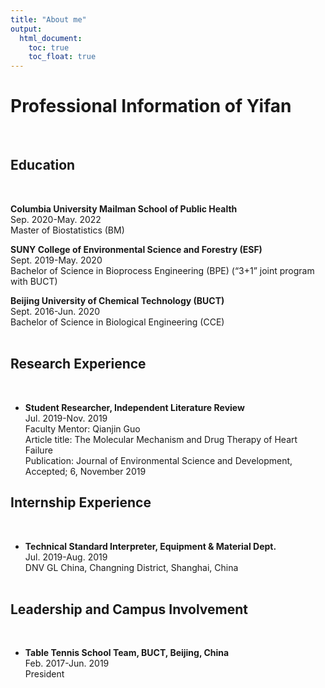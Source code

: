 ```yaml
---
title: "About me"
output: 
  html_document:
    toc: true
    toc_float: true
---
```


# Professional Information of Yifan
<br/>

## Education
<br/>

**Columbia University Mailman School of Public Health**<br>
Sep. 2020-May. 2022<br>
Master of Biostatistics (BM)<br>

**SUNY College of Environmental Science and Forestry (ESF)**<br>
Sept. 2019-May. 2020<br>
Bachelor of Science in Bioprocess Engineering (BPE) (“3+1” joint program with BUCT)<br>

**Beijing University of Chemical Technology (BUCT) **<br>
Sept. 2016-Jun. 2020<br>
Bachelor of Science in Biological Engineering (CCE)<br>
<br/>

## Research Experience
<br/>

* **Student Researcher, Independent Literature Review** <br>
Jul. 2019-Nov. 2019<br>
Faculty Mentor: Qianjin Guo<br>
Article title: The Molecular Mechanism and Drug Therapy of Heart Failure<br>
Publication: Journal of Environmental Science and Development, Accepted; 6, November 2019
<br/>

## Internship Experience
<br/>

* **Technical Standard Interpreter, Equipment & Material Dept.** <br>
Jul. 2019-Aug. 2019<br>
DNV GL China, Changning District, Shanghai, China<br>
<br/>

## Leadership and Campus Involvement
<br/>

* **Table Tennis School Team, BUCT, Beijing, China**<br>
Feb. 2017-Jun. 2019<br>
President
